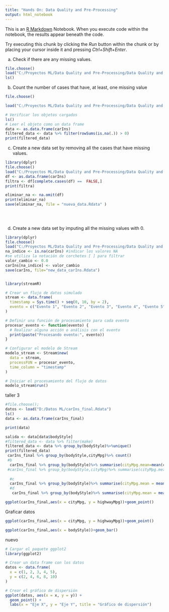```yaml
---
title: "Hands On: Data Quality and Pre-Processing"
output: html_notebook
---
```


This is an [R Markdown](http://rmarkdown.rstudio.com) Notebook. When you execute code within the notebook, the results appear beneath the code. 

Try executing this chunk by clicking the *Run* button within the chunk or by placing your cursor inside it and pressing *Ctrl+Shift+Enter*. 

(a) Check if there are any missing values.

```r
file.choose()
load("C:/Proyectos ML/Data Quality and Pre-Processing/Data Quality and Pre-Processing/tidyimpute/carInsurance.Rdata" )
ls()

```

(b) Count the number of cases that have, at least, one missing value


```r

file.choose()

load("C:/Proyectos ML/Data Quality and Pre-Processing/Data Quality and Pre-Processing/tidyimpute/carInsurance.Rdata")

# Verificar los objetos cargados
ls()
# Leer el objeto como un data frame
data <- as.data.frame(carIns)
filtered_data <- data %>% filter(rowSums(is.na(.)) > 0)
print(filtered_data)
```


(c) Create a new data set by removing all the cases that have missing values.

```r
library(dplyr)
file.choose()
load("C:/Proyectos ML/Data Quality and Pre-Processing/Data Quality and Pre-Processing/tidyimpute/carInsurance.Rdata")
df <- as.data.frame(carIns)
filtra <- df[complete.cases(df) ==  FALSE,]
print(filtra)

eliminar_na <- na.omit(df)
print(eliminar_na)
save(eliminar_na, file = "nueva_data.Rdata" )
  
  
  


``` 


(d) Create a new data set by imputing all the missing values with 0.


```r

library(dplyr)
file.choose()
load("C:/Proyectos ML/Data Quality and Pre-Processing/Data Quality and Pre-Processing/tidyimpute/carInsurance.Rdata")
na_indice <- is.na(carIns) #indicar los valores NA
#se utiliza la notación de corchetes [ ] para filtrar 
valor_cambio <- 0.0
carIns[na_indice] <- valor_cambio
save(carIns, file="new_data_carIns.Rdata")



```


```r
library(streamR)

# Crear un flujo de datos simulado
stream <- data.frame(
  timestamp = Sys.time() + seq(0, 10, by = 2),
  evento = c("Evento 1", "Evento 2", "Evento 3", "Evento 4", "Evento 5")
)

# Definir una función de procesamiento para cada evento
procesar_evento <- function(evento) {
  # Realizar alguna acción o análisis con el evento
  print(paste("Procesando evento:", evento))
}

# Configurar el modelo de Stream
modelo_stream <- Stream$new(
  data = stream,
  processFUN = procesar_evento,
  time_column = "timestamp"
)

# Iniciar el procesamiento del flujo de datos
modelo_stream$run()


```
taller 3

```r
#file.choose();
datos <- load("D:/Datos ML/carIns_final.Rdata")
ls()
data <- as.data.frame(carIns_final)

print(data)

salida <- data[data$bodyStyle]
#filtered_data <- data %>% filter(make)
filtered_data <- data %>% group_by(bodyStyle)%>%unique()
print(filtered_data)
 carIns_final %>% group_by(bodyStyle,cityMpg)%>% count()
 #b
  carIns_final %>% group_by(bodyStyle)%>% summarise(cityMpg.mean=mean(cityMpg))
 #carIns_final %>% group_by(bodyStyle,cityMpg)%>% summarise(cityMpg.mea)
  
  #c
  carIns_final %>% group_by(bodyStyle)%>% summarise(cityMpg.mean = mean(cityMpg),cityMpg.sd = sd(cityMpg))
  #d
   carIns_final %>% group_by(bodyStyle)%>% summarise(cityMpg.mean = mean(cityMpg),cityMpg.sd = sd(cityMpg),highwayMpg.mean = mean(highwayMpg))

ggplot(carIns_final,aes(x = cityMpg, y = highwayMpg))+geom_point()
```

Graficar datos

```r
ggplot(carIns_final,aes(x = cityMpg, y = highwayMpg))+geom_point()

```


```r
ggplot(carIns_final,aes(x = bodyStyle))+geom_bar() 

```

nuevo
```r
# Cargar el paquete ggplot2
library(ggplot2)

# Crear un data frame con los datos
datos <- data.frame(
  x = c(1, 2, 3, 4, 5),
  y = c(2, 4, 6, 8, 10)
)

# Crear el gráfico de dispersión
ggplot(datos, aes(x = x, y = y)) +
  geom_point() +
  labs(x = "Eje X", y = "Eje Y", title = "Gráfico de dispersión")

```


